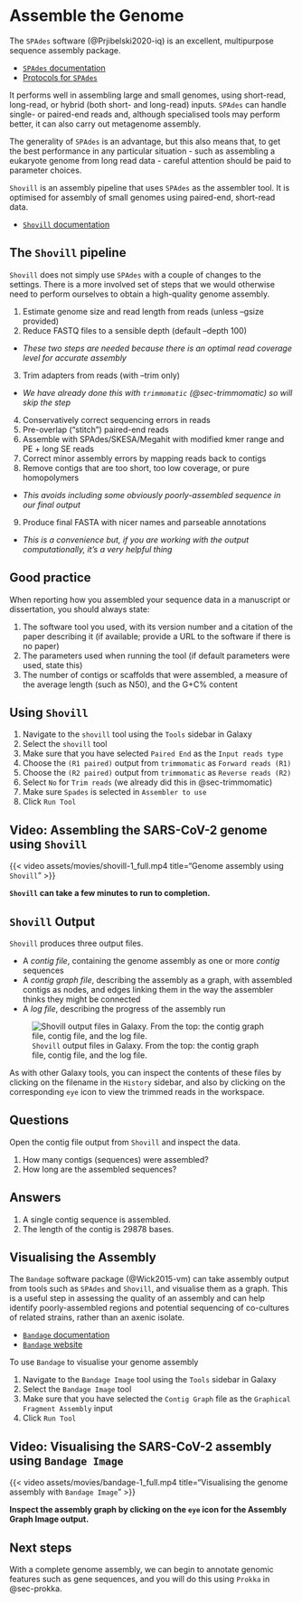 # Assemble the Genome {#sec-shovill}

The `SPAdes` software (@Prjibelski2020-iq) is an excellent, multipurpose sequence assembly package.

- [`SPAdes` documentation](https://ablab.github.io/spades/)
- [Protocols for `SPAdes`](https://currentprotocols.onlinelibrary.wiley.com/doi/abs/10.1002/cpbi.102)

It performs well in assembling large and small genomes, using short-read, long-read, or hybrid (both short- and long-read) inputs. `SPAdes` can handle single- or paired-end reads and, although specialised tools may perform better, it can also carry out metagenome assembly.

::: { .callout-warning }
The generality of `SPAdes` is an advantage, but this also means that, to get the best performance in any particular situation - such as assembling a eukaryote genome from long read data - careful attention should be paid to parameter choices.
:::

`Shovill` is an assembly pipeline that uses `SPAdes` as the assembler tool. It is optimised for assembly of small genomes using paired-end, short-read data.

- [`Shovill` documentation](https://github.com/tseemann/shovill)

::: { .callout-note collapse="true" }
## The `Shovill` pipeline

`Shovill` does not simply use `SPAdes` with a couple of changes to the settings. There is a more involved set of steps that we would otherwise need to perform ourselves to obtain a high-quality genome assembly.


1. Estimate genome size and read length from reads (unless --gsize provided)
2. Reduce FASTQ files to a sensible depth (default --depth 100)
  - _These two steps are needed because there is an optimal read coverage level for accurate assembly_
3. Trim adapters from reads (with --trim only)
  - _We have already done this with `trimmomatic` (@sec-trimmomatic) so will skip the step_
4. Conservatively correct sequencing errors in reads
5. Pre-overlap ("stitch") paired-end reads
6. Assemble with SPAdes/SKESA/Megahit with modified kmer range and PE + long SE reads
7. Correct minor assembly errors by mapping reads back to contigs
8. Remove contigs that are too short, too low coverage, or pure homopolymers
  - _This avoids including some obviously poorly-assembled sequence in our final output_
9. Produce final FASTA with nicer names and parseable annotations
  - _This is a convenience but, if you are working with the output computationally, it's a very helpful thing_
:::

::: { .callout-important }
## Good practice

When reporting how you assembled your sequence data in a manuscript or dissertation, you should always state:

1. The software tool you used, with its version number and a citation of the paper describing it (if available; provide a URL to the software if there is no paper)
2. The parameters used when running the tool (if default parameters were used, state this)
3. The number of contigs or scaffolds that were assembled, a measure of the average length (such as N50), and the G+C% content
:::

## Using `Shovill`

1. Navigate to the `shovill` tool using the `Tools` sidebar in Galaxy
2. Select the `shovill` tool
3. Make sure that you have selected `Paired End` as the `Input reads type`
4. Choose the `(R1 paired)` output from `trimmomatic` as `Forward reads (R1)`
5. Choose the `(R2 paired)` output from `trimmomatic` as `Reverse reads (R2)`
6. Select `No` for `Trim reads` (we already did this in @sec-trimmomatic)
7. Make sure `Spades` is selected in `Assembler to use`
8. Click `Run Tool`

::: { .callout-note }
## Video: Assembling the SARS-CoV-2 genome using `Shovill`

{{< video assets/movies/shovill-1_full.mp4 title="Genome assembly using `Shovill`" >}}
:::

::: { .callout-caution }
**`Shovill` can take a few minutes to run to completion.**
:::

## `Shovill` Output

`Shovill` produces three output files.

- A _contig file_, containing the genome assembly as one or more _contig_ sequences
- A _contig graph file_, describing the assembly as a graph, with assembled contigs as nodes, and edges linking them in the way the assembler thinks they might be connected
- A _log file_, describing the progress of the assembly run

::: { .column-margin }
![`Shovill` output files in Galaxy. From the top: the contig graph file, contig file, and the log file.](assets/images/shovill_output_list.png){#fig-shovill-output-list}
:::

As with other Galaxy tools, you can inspect the contents of these files by clicking on the filename in the `History` sidebar, and also by clicking on the corresponding `eye` icon to view the trimmed reads in the workspace.

::: { .callout-tip }
## Questions

Open the contig file output from `Shovill` and inspect the data.

1. How many contigs (sequences) were assembled?
2. How long are the assembled sequences?
:::

::: { .callout-important collapse="true" }
## Answers

1. A single contig sequence is assembled.
2. The length of the contig is 29878 bases.
:::

## Visualising the Assembly

The `Bandage` software package (@Wick2015-vm) can take assembly output from tools such as `SPAdes` and `Shovill`, and visualise them as a graph. This is a useful step in assessing the quality of an assembly and can help identify poorly-assembled regions and potential sequencing of co-cultures of related strains, rather than an axenic isolate.

- [`Bandage` documentation](https://github.com/rrwick/Bandage/wiki)
- [`Bandage` website](https://rrwick.github.io/Bandage/)

To use `Bandage` to visualise your genome assembly

1. Navigate to the `Bandage Image` tool using the `Tools` sidebar in Galaxy
2. Select the `Bandage Image` tool
3. Make sure that you have selected the `Contig Graph` file as the `Graphical Fragment Assembly` input
4. Click `Run Tool`

::: { .callout-note }
## Video: Visualising the SARS-CoV-2 assembly using `Bandage Image`

{{< video assets/movies/bandage-1_full.mp4 title="Visualising the genome assembly with `Bandage Image`" >}}
:::

::: { .callout-tip }
**Inspect the assembly graph by clicking on the `eye` icon for the Assembly Graph Image output.**
:::

## Next steps

With a complete genome assembly, we can begin to annotate genomic features such as gene sequences, and you will do this using `Prokka` in @sec-prokka.
